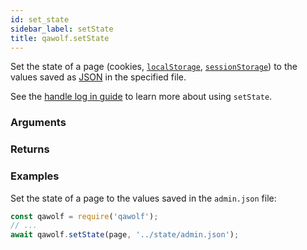 ```yaml
---
id: set_state
sidebar_label: setState
title: qawolf.setState
---
```



<Syntax code="setState(page, savePath)" />

Set the state of a page (cookies, [`localStorage`](https://developer.mozilla.org/en-US/docs/Web/API/Window/localStorage), [`sessionStorage`](https://developer.mozilla.org/en-US/docs/Web/API/Window/sessionStorage)) to the values saved as [JSON](https://developer.mozilla.org/en-US/docs/Web/JavaScript/Reference/Global_Objects/JSON) in the specified file.

See the [handle log in guide](TODOFIXLINK) to learn more about using `setState`.

### Arguments

<ArgumentSaveState isSaved />

### Returns

<ReturnVoid />

### Examples

Set the state of a page to the values saved in the `admin.json` file:

```js
const qawolf = require('qawolf');
// ...
await qawolf.setState(page, '../state/admin.json');
```
